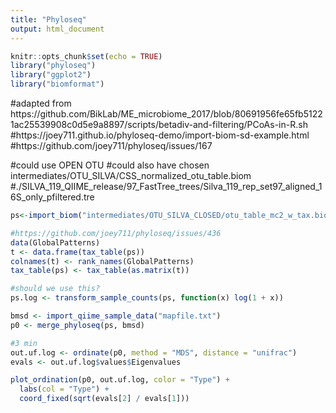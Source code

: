 ```yaml
---
title: "Phyloseq"
output: html_document
---
```


```r
knitr::opts_chunk$set(echo = TRUE)
library("phyloseq")
library("ggplot2")
library("biomformat")
```


#adapted from https://github.com/BikLab/ME_microbiome_2017/blob/80691956fe65fb51221ac25539908c0d5e9a8897/scripts/betadiv-and-filtering/PCoAs-in-R.sh
#https://joey711.github.io/phyloseq-demo/import-biom-sd-example.html
#https://github.com/joey711/phyloseq/issues/167

#could use OPEN OTU
#could also have chosen intermediates/OTU_SILVA/CSS_normalized_otu_table.biom
#./SILVA_119_QIIME_release/97_FastTree_trees/Silva_119_rep_set97_aligned_16S_only_pfiltered.tre

```r
ps<-import_biom("intermediates/OTU_SILVA_CLOSED/otu_table_mc2_w_tax.biom",treefilename = "intermediates/OTU_SILVA_CLOSED/rep_set.tre")

#https://github.com/joey711/phyloseq/issues/436
data(GlobalPatterns)
t <- data.frame(tax_table(ps))
colnames(t) <- rank_names(GlobalPatterns)
tax_table(ps) <- tax_table(as.matrix(t))

#should we use this?
ps.log <- transform_sample_counts(ps, function(x) log(1 + x))

bmsd <- import_qiime_sample_data("mapfile.txt")
p0 <- merge_phyloseq(ps, bmsd)

#3 min
out.uf.log <- ordinate(p0, method = "MDS", distance = "unifrac")
evals <- out.uf.log$values$Eigenvalues
```


```r
plot_ordination(p0, out.uf.log, color = "Type") +
  labs(col = "Type") +
  coord_fixed(sqrt(evals[2] / evals[1]))
```



